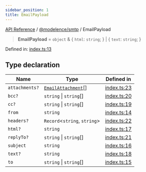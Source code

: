 ```yaml
---
sidebar_position: 1
title: EmailPayload
---
```


[API Reference](/api-reference/@modelence/smtp/type-aliases/../../../index) / [@modelence/smtp](/api-reference/@modelence/smtp/type-aliases/../index) / EmailPayload

> **EmailPayload** = `object` & \{ `html`: `string`; \} \| \{ `text`: `string`; \}

Defined in: [index.ts:13](https://github.com/modelence/modelence/blob/695283456ab3c7d27a234a575033101333191efa/packages/smtp/src/index.ts#L13)

## Type declaration

| Name | Type | Defined in |
| ------ | ------ | ------ |
| `attachments?` | [`EmailAttachment`](/api-reference/@modelence/smtp/type-aliases/EmailAttachment)[] | [index.ts:23](https://github.com/modelence/modelence/blob/695283456ab3c7d27a234a575033101333191efa/packages/smtp/src/index.ts#L23) |
| `bcc?` | `string` \| `string`[] | [index.ts:20](https://github.com/modelence/modelence/blob/695283456ab3c7d27a234a575033101333191efa/packages/smtp/src/index.ts#L20) |
| `cc?` | `string` \| `string`[] | [index.ts:19](https://github.com/modelence/modelence/blob/695283456ab3c7d27a234a575033101333191efa/packages/smtp/src/index.ts#L19) |
| `from` | `string` | [index.ts:14](https://github.com/modelence/modelence/blob/695283456ab3c7d27a234a575033101333191efa/packages/smtp/src/index.ts#L14) |
| `headers?` | `Record`\<`string`, `string`\> | [index.ts:22](https://github.com/modelence/modelence/blob/695283456ab3c7d27a234a575033101333191efa/packages/smtp/src/index.ts#L22) |
| `html?` | `string` | [index.ts:17](https://github.com/modelence/modelence/blob/695283456ab3c7d27a234a575033101333191efa/packages/smtp/src/index.ts#L17) |
| `replyTo?` | `string` \| `string`[] | [index.ts:21](https://github.com/modelence/modelence/blob/695283456ab3c7d27a234a575033101333191efa/packages/smtp/src/index.ts#L21) |
| `subject` | `string` | [index.ts:16](https://github.com/modelence/modelence/blob/695283456ab3c7d27a234a575033101333191efa/packages/smtp/src/index.ts#L16) |
| `text?` | `string` | [index.ts:18](https://github.com/modelence/modelence/blob/695283456ab3c7d27a234a575033101333191efa/packages/smtp/src/index.ts#L18) |
| `to` | `string` \| `string`[] | [index.ts:15](https://github.com/modelence/modelence/blob/695283456ab3c7d27a234a575033101333191efa/packages/smtp/src/index.ts#L15) |
